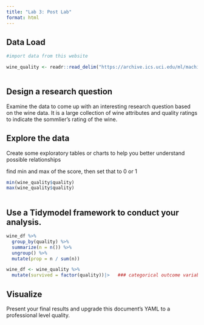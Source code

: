```yaml
---
title: "Lab 3: Post Lab"
format: html
---
```


## Data Load

```r
#import data from this website

wine_quality <- readr::read_delim("https://archive.ics.uci.edu/ml/machine-learning-databases/wine-quality/winequality-red.csv",delim=';')
 
```


## Design a research question

Examine the data to come up with an interesting research question based on the wine data. It is a large collection of wine attributes and quality ratings to indicate the sommlier's rating of the wine.

## Explore the data

Create some exploratory tables or charts to help you better understand possible relationships

find min and max of the score, then set that to 0 or 1
```r
min(wine_quality$quality)
max(wine_quality$quality)
  
```


## Use a Tidymodel framework to conduct your analysis.

```r
wine_df %>%
  group_by(quality) %>%
  summarize(n = n()) %>%
  ungroup() %>%
  mutate(prop = n / sum(n))
```


```r
wine_df <- wine_quality %>%
  mutate(survived = factor(quality))|>   ### categorical outcome variables need to be factors
```


## Visualize

Present your final results and upgrade this document's YAML to a professional level quality.
